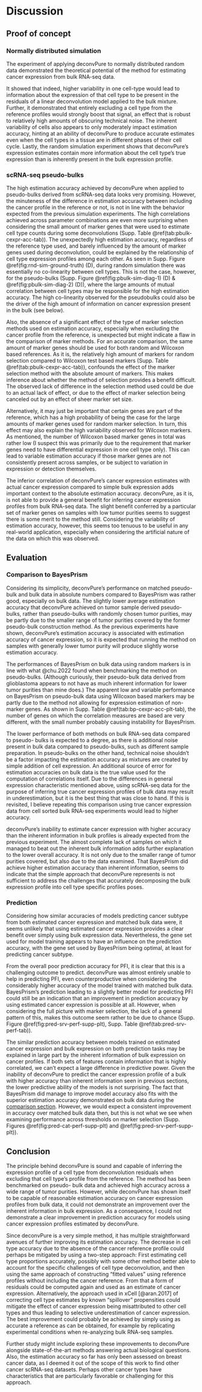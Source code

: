 # Discussion

## Proof of concept

### Normally distributed simulation

The experiment of applying deconvPure to normally distributed random data
demonstrated the theoretical potential of the method for estimating cancer
expression from bulk RNA-seq data.

It showed that indeed, higher variability in one cell-type would lead to
information about the expression of that cell type to be present in the
residuals of a linear deconvolution model applied to the bulk mixture. Further,
it demonstrated that entirely excluding a cell type from the reference profiles
would strongly boost that signal, an effect that is robust to relatively high
amounts of obscuring technical noise. The inherent variability of cells also
appears to only moderately impact estimation accuracy, hinting at an ability of
deconvPure to produce accurate estimates even when the cell types in a tissue
are in different phases of their cell cycle. Lastly, the random simulation
experiment shows that deconvPure's expression estimates contain more information
about the cell type's true expression than is inherently present in the bulk
expression profile.

### scRNA-seq pseudo-bulks

<!-- TODO Expand on why this leads to residuals correlating with cancer even
when including cancer profiles. -->

The high estimation accuracy achieved by deconvPure when applied to pseudo-bulks
derived from scRNA-seq data looks very promising. However, the minuteness of the
difference in estimation accuracy between including the cancer profile in the
reference or not, is not in line with the behavior expected from the previous
simulation experiments. The high correlations achieved across parameter
combinations are even more surprising when considering the small amount of
marker genes that were used to estimate cell type counts during some
deconvolutions (Supp. Table \@ref(tab:pbulk-cexpr-acc-tab)). The unexpectedly
high estimation accuracy, regardless of the reference type used, and barely
influenced by the amount of marker genes used during deconvolution, could be
explained by the relationship of cell type expression profiles among each other.
As seen in Supp. Figure \@ref(fig:rnd-sim-ground-truth) (D), during random
simulation there was essentially no co-linearity between cell types. This is not
the case, however, for the pseudo-bulks (Supp. Figure
\@ref(fig:pbulk-sim-diag-1) (D) & \@ref(fig:pbulk-sim-diag-2) (D)), where the
large amounts of mutual correlation between cell types may be responsible for
the high estimation accuracy. The high co-linearity observed for the pseudobulks
could also be the driver of the high amount of information on cancer expression
present in the bulk (see below).

Also, the absence of a significant effect of the type of marker selection
methods used on estimation accuracy, especially when excluding the cancer
profile from the reference, is unexpected but might indicate a flaw in the
comparison of marker methods. For an accurate comparison, the same amount of
marker genes should be used for both random and Wilcoxon based references. As it
is, the relatively high amount of markers for random selection compared to
Wilcoxon test based markers (Supp. Table \@ref(tab:pbulk-cexpr-acc-tab)),
confounds the effect of the marker selection method with the absolute amount of
markers. This makes inference about whether the method of selection provides a
benefit difficult. The observed lack of difference in the selection method used
could be due to an actual lack of effect, or due to the effect of marker
selection being canceled out by an effect of sheer marker set size.

<!-- If need be, we can put in the number of marker genes ESTIMATE
[@yoshihara.2013] uses for inferring tumor purity. Also, marker selection is
only indirectly important for cancer expression estimation, it primarily
influences cell type inference. On that note, there may be an issue as the
removal of the cancer reference profile effectively further reduces the number
of marker genes, as the markers for cancer by definition cease to be markers
for cancer. -->

Alternatively, it may just be important that certain genes are part of the
reference, which has a high probability of being the case for the large amounts
of marker genes used for random marker selection. In turn, this effect may also
explain the high variability observed for Wilcoxon markers. As mentioned, the
number of Wilcoxon based marker genes in total was rather low (I suspect this
was primarily due to the requirement that marker genes need to have differential
expression in one cell type only). This can lead to variable estimation accuracy
if those marker genes are not consistently present across samples, or be subject
to variation in expression or detection themselves.

The inferior correlation of deconvPure's cancer expression estimates with actual
cancer expression compared to simple bulk expression adds important context to
the absolute estimation accuracy. deconvPure, as it is, is not able to provide a
general benefit for inferring cancer expression profiles from bulk RNA-seq data.
The slight benefit conferred by a particular set of marker genes on samples with
low tumor purities seems to suggest there is some merit to the method still.
Considering the variability of estimation accuracy, however, this seems too
tenuous to be useful in any real-world application, especially when considering
the artificial nature of the data on which this was observed.


## Evaluation

### Comparison to BayesPrism

Considering its simplicity, deconvPure's performance on matched pseudo-bulk and
bulk data in absolute numbers compared to BayesPrism was rather good, especially
on bulk data. The slightly lower average estimation accuracy that deconvPure
achieved on tumor sample derived pseudo-bulks, rather than pseudo-bulks with
randomly chosen tumor purities, may be partly due to the smaller range of tumor
purities covered by the former pseudo-bulk construction method. As the previous
experiments have shown, deconvPure's estimation accuracy is associated with
estimation accuracy of cancer expression, so it is expected that running the
method on samples with generally lower tumor purity will produce slightly worse
estimation accuracy.

The performances of BayesPrism on bulk data using random markers is in line with
what @chu.2022 found when benchmarking the method on pseudo-bulks. (Although
curiously, their pseudo-bulk data derived from glioblastoma appears to not have
as much inherent information for lower tumor purities than mine does.) The
apparent low and variable performance on BayesPrism on pseudo-bulk data using
Wilcoxon based markers may be partly due to the method not allowing for
expression estimation of non-marker genes. As shown in Supp. Table
\@ref(tab:bp-cexpr-acc-plt-tab), the number of genes on which the correlation
measures are based are very different, with the small number probably causing
instability for BayesPrism.

The lower performance of both methods on bulk RNA-seq data compared to pseudo-
bulks is expected to a degree, as there is additional noise present in bulk data
compared to pseudo-bulks, such as different sample preparation. In pseudo-bulks
on the other hand, technical noise shouldn't be a factor impacting the
estimation accuracy as mixtures are created by simple addition of cell
expression. An additional source of error for estimation accuracies on bulk data
is the true value used for the computation of correlations itself. Due to the
differences in general expression characteristic mentioned above, using
scRNA-seq data for the purpose of inferring true cancer expression profiles of
bulk data may result in underestimation, but it is the best thing that was close
to hand. If this is revisited, I believe repeating this comparison using true
cancer expression data from cell sorted bulk RNA-seq experiments would lead to
higher accuracy.

deconvPure's inability to estimate cancer expression with higher accuracy than
the inherent information in bulk profiles is already expected from the previous
experiment. The almost complete lack of samples on which it managed to beat out
the inherent bulk information adds further explanation to the lower overall
accuracy. It is not only due to the smaller range of tumor purities covered, but
also due to the data examined. That BayesPrism did achieve higher estimation
accuracy than inherent information, seems to indicate that the simple
approach that deconvPure represents is not sufficient to address the
challenges that accurately decomposing the bulk expression profile into cell
type specific profiles poses.

### Prediction

Considering how similar accuracies of models predicting cancer subtype from both
estimated cancer expression and matched bulk data were, it seems unlikely that
using estimated cancer expression provides a clear benefit over simply using
bulk expression data. Nevertheless, the gene set used for model training appears
to have an influence on the prediction accuracy, with the gene set used by
BayesPrism being optimal, at least for predicting cancer subtype.

<!-- TODO Discuss PAM50. -->

From the overall poor prediction accuracy for PFI, it is clear that this is a
challenging outcome to predict. deconvPure was almost entirely unable to help in
predicting PFI, even counterproductive when considering the considerably higher
accuracy of the model trained with matched bulk data. BayesPrism's prediction
leading to a slightly better model for predicting PFI could still be an
indication that an improvement in prediction accuracy by using estimated cancer
expression is possible at all. However, when considering the full picture with
marker selection, the lack of a general pattern of this, makes this outcome seem
rather to be due to chance (Supp. Figure \@ref(fig:pred-srv-perf-supp-plt),
Supp. Table \@ref(tab:pred-srv-perf-tab)).

The similar prediction accuracy between models trained on estimated cancer
expression and bulk expression on both prediction tasks may be explained in
large part by the inherent information of bulk expression on cancer profiles. If
both sets of features contain information that is highly correlated, we can't
expect a large difference in predictive power. Given the inability of deconvPure
to predict the cancer expression profile of a bulk with higher accuracy than
inherent information seen in previous sections, the lower predictive ability of
the models is not surprising. The fact that BayesPrism did manage to improve
model accuracy also fits with the superior estimation accuracy demonstrated on
bulk data during the [comparison section](#comparison-to-bayesprism). However,
we would expect a consistent improvement in accuracy over matched bulk data
then, but this is not what we see when examining performance across thresholds
on marker selection (Supp. Figures \@ref(fig:pred-cat-perf-supp-plt) and
\@ref(fig:pred-srv-perf-supp-plt)).

## Conclusion

<!-- If one has to choose BayesPrism works pretty well on these data when using
all data possible. Improvement on bulk data not that good actually. Seems really
good method is needed for actual improvements. -->

The principle behind deconvPure is sound and capable of inferring the expression
profile of a cell type from deconvolution residuals when excluding that cell
type's profile from the reference. The method has been benchmarked on pseudo-
bulk data and achieved high accuracy across a wide range of tumor purities.
However, while deconvPure has shown itself to be capable of reasonable
estimation accuracy on cancer expression profiles from bulk data, it could not
demonstrate an improvement over the inherent information in bulk expression. As
a consequence, I could not demonstrate a clear improvement in prediction
accuracy for models using cancer expression profiles estimated by deconvPure.

Since deconvPure is a very simple method, it has multiple straightforward
avenues of further improving its estimation accuracy. The decrease in cell type
accuracy due to the absence of the cancer reference profile could perhaps be
mitigated by using a two-step approach: First estimating cell type proportions
accurately, possibly with some other method better able to account for the
specific challenges of cell type deconvolution, and then using the same approach
of constructing "fitted values" using reference profiles without including the
cancer reference. From that a form of residuals could be computed again and used
as an estimate of cancer expression. Alternatively, the approach used in xCell
[@aran.2017] of correcting cell type estimates by known "spillover" propensities
could mitigate the effect of cancer expression being misattributed to other cell
types and thus leading to selective underestimation of cancer expression. The
best improvement could probably be achieved by simply using as accurate a
reference as can be obtained, for example by replicating experimental conditions
when re-analyzing bulk RNA-seq samples.

Further study might include exploring these improvements to deconvPure alongside
state-of-the-art methods answering actual biological questions. Also, the
estimation accuracy so far has only been assessed on breast cancer data, as I
deemed it out of the scope of this work to find other cancer scRNA-seq datasets.
Perhaps other cancer types have characteristics that are particularly favorable
or challenging for this approach.
